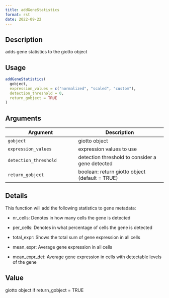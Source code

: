 ```yaml
--- 
title: addGeneStatistics 
format: rst 
date: 2022-09-22 
--- 
```


## Description

adds gene statistics to the giotto object


## Usage

```r
addGeneStatistics(
  gobject,
  expression_values = c("normalized", "scaled", "custom"),
  detection_threshold = 0,
  return_gobject = TRUE
)
```


## Arguments

Argument      |Description
------------- |----------------
`gobject`     |     giotto object
`expression_values`     |     expression values to use
`detection_threshold`     |     detection threshold to consider a gene detected
`return_gobject`     |     boolean: return giotto object (default = TRUE)


## Details

This function will add the following statistics to gene metadata:
   

*  nr_cells:  Denotes in how many cells the gene is detected   

*  per_cells:  Denotes in what percentage of cells the gene is detected   

*  total_expr:  Shows the total sum of gene expression in all cells   

*  mean_expr:  Average gene expression in all cells   

*  mean_expr_det:  Average gene expression in cells with detectable levels of the gene


## Value

giotto object if return_gobject = TRUE


